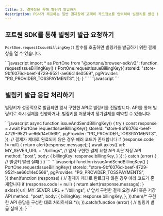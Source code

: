 ```yaml
---
title: 2. 결제창을 통해 빌링키 발급하기
description: PG사가 제공하는 일반 결제창에 고객이 카드정보를 입력하여 빌링키를 발급 받을수 있습니다.
---
```





## 포트원 SDK를 통해 빌링키 발급 요청하기

`PortOne.requestIssueBillingKey()` 함수를 호출하면 빌링키를 발급하기 위한 결제창을 열 수 있습니다.

<Tabs>
<Tab title="NPM으로 추가한 경우">
```javascript
import * as PortOne from "@portone/browser-sdk/v2";
function requestIssueBillingKey() {
  PortOne.requestIssueBillingKey({
    storeId: "store-9bf6076d-beef-4729-9521-ae66c14e0569",
    pgProvider: "PG_PROVIDER_TOSSPAYMENTS",
  });
}
```

</Tab>

<Tab title="<script> 태그로 추가한 경우">
```javascript
<script>
  function requestIssueBillingKey() {
    PortOne.requestIssueBillingKey({
      storeId: "store-9bf6076d-beef-4729-9521-ae66c14e0569",
      pgProvider: "PG_PROVIDER_TOSSPAYMENTS",
    });
  }
</script>
```

</Tab>
</Tabs>

## 빌링키 발급 응답 처리하기

빌링키가 성공적으로 발급되면 앞서 구현한 API로 빌링키를 전달합니다. API를 통해 빌링키로 즉시 결제를 진행하거나, 빌링키를 저장하여 정기결제를 예약할 수 있습니다.

<Tabs>
<Tab title="ES6 (async-await)">
```javascript
async function issueAndSendBillingKey() {
  try {
    const response = await PortOne.requestIssueBillingKey({
      storeId: "store-9bf6076d-beef-4729-9521-ae66c14e0569",
      pgProvider: "PG_PROVIDER_TOSSPAYMENTS",
    });
    // 결제가 제대로 완료되지 않은 경우 에러 코드가 존재합니다
    if (response.code != null) {
      return alert(response.message);
    }
    await axios({
      url: MY_SEVER_URL + "/billings", // 앞서 구현한 결제 요청 API 혹은 저장 API
      method: "post",
      body: {
        billingKey: response.billingKey,
      }
    });
  } catch (error) {
    // 빌링키 발급 실패
  }
}
```

</Tab>

<Tab title="ES5 (then)">
```javascript
function issueAndSendBillingKey() {
  PortOne.requestIssueBillingKey({
    storeId: "store-9bf6076d-beef-4729-9521-ae66c14e0569",
    pgProvider: "PG_PROVIDER_TOSSPAYMENTS",
  }).then(function (response) {
    // 결제가 제대로 완료되지 않은 경우 에러 코드가 존재합니다
    if (response.code != null) {  
      return alert(response.message);
    }
    axios({
      url: MY_SEVER_URL + "/billings", // 앞서 구현한 결제 요청 API 혹은 저장 API
      method: "post",
      body: {
        billingKey: response.billingKey,
      },
    }).then(/* 구현한 API 응답을 구성한 대로 처리하세요 */);
  }).catch(function (error) {
    // 빌링키 발급 실패
  });
}
```

</Tab>
</Tabs>
